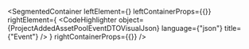 
<SegmentedContainer
  leftElement={<ProjectAddedAssetPoolEventDTODesc />}
  leftContainerProps={{}}
  rightElement={
    <CodeHighlighter
      object={ProjectAddedAssetPoolEventDTOVisualJson}
      language={"json"}
      title={"Event"}
    />
  }
  rightContainerProps={{}}
/>
